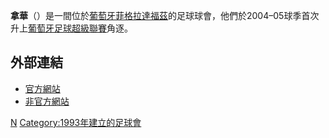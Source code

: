 {{Football club infobox
| clubname  = 拿華<br />''A. Naval 1º de Maio''
| image     = [[File:Naval1maio.png|180px]]
| fullname  = Associação Naval 1º de Maio
| nickname  = 
| founded   = 1893年
| dissolved = 
| ground    = [[荷西賓圖佩索阿球場|荷西賓圖佩索阿球場]]
| city      = [[菲格拉達福茲|菲格拉達福茲]]
| capacity  = 12,630
| chairman  = Asprígio Santos
| manager   = 
| league    = 
| season    = 
| position  = 
| pattern_la1=_white_hoops|pattern_b1=_whitehoops|pattern_ra1=_white_hoops
| leftarm1=008000|body1=008000|rightarm1=008000|shorts1=FFFFFF|socks1=008000
| pattern_la2=|pattern_b2=|pattern_ra2=
| leftarm2=F0CB00|body2=F0CB00|rightarm2=F0CB00|shorts2=008000|socks2=F0CB00
}}
'''拿華'''（{{lang-pt|Associação Naval 1º de Maio}}）是一間位於[[葡萄牙|葡萄牙]][[菲格拉達福茲|菲格拉達福茲]]的足球球會，他們於2004–05球季首次升上[[葡萄牙足球超級聯賽|葡萄牙足球超級聯賽]]角逐。

== 外部連結 ==
* [https://web.archive.org/web/20110903160049/http://www.naval1demaio.com/ 官方網站]
* [http://naval.no.sapo.pt/ 非官方網站] {{Wayback|url=http://naval.no.sapo.pt/ |date=20110716095238 }}

{{葡萄牙超級足球聯賽}}
[[Category:葡萄牙足球俱樂部|N]]
[[Category:1993年建立的足球會|Category:1993年建立的足球會]]